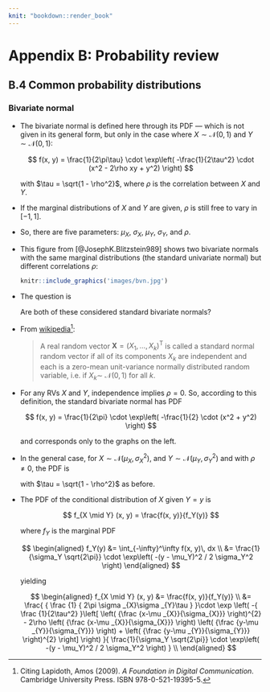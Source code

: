 ```yaml
---
knit: "bookdown::render_book"
---
```


# Appendix B: Probability review {- #prob-review}

## B.4 Common probability distributions {-}

### Bivariate normal {-}

* The bivariate normal is defined here through its PDF --- which is [not]{.hl} given in its general form, but only in the case where $X \sim \mathcal N(0, 1)$ and $Y \sim \mathcal N(0, 1)$:

  $$
  f(x, y) = \frac{1}{2\pi\tau} \cdot 
  \exp\left(
    -\frac{1}{2\tau^2} \cdot (x^2 - 2\rho xy + y^2)
  \right)
  $$

  with $\tau = \sqrt{1 - \rho^2}$, where $\rho$ is the [correlation]{.hl} between $X$ and $Y$.

* If the marginal distributions of $X$ and $Y$ are given, $\rho$ is still free to vary in $[-1, 1]$.

* So, there are [five parameters]{.hl}: $\mu_X$, $\sigma_X$, $\mu_Y$, $\sigma_Y$, and $\rho$.

* This figure from [@JosephK.Blitzstein989] shows two bivariate normals with the same marginal distributions (the standard univariate normal) but different correlations $\rho$:

    ```r
    knitr::include_graphics('images/bvn.jpg')
    ```

* The question is

  ::: {.rmdbox latex=1}
  
  Are both of these considered [standard]{.hl} bivariate normals?
  
  :::
  
* From [wikipedia](https://en.wikipedia.org/wiki/Multivariate_normal_distribution#Standard_normal_random_vector)^[Citing Lapidoth, Amos (2009). *A Foundation in Digital Communication*. Cambridge University Press. ISBN 978-0-521-19395-5.]:

  > A real random vector ${\displaystyle \mathbf {X} =(X_{1},\ldots ,X_{k})^{\mathrm {T} }}$ is called a standard normal random vector if all of its components ${\displaystyle X_{k}}$ are independent and each is a zero-mean unit-variance normally distributed random variable, i.e. if ${\displaystyle X_{k}\sim \ {\mathcal {N}}(0,1)}$ for all ${\displaystyle k}$.

* For any RVs $X$ and $Y$, independence implies $\rho = 0$. So, according to this definition, the [standard bivariate normal]{.hl} has PDF

  $$
  f(x, y) = \frac{1}{2\pi} \cdot 
  \exp\left(
    -\frac{1}{2} \cdot (x^2 + y^2)
  \right)
  $$

  and [corresponds only to the graphs on the left]{.hl}.

* In the general case, for $X \sim \mathcal N\left(\mu_X, \sigma^2_X\right)$, and $Y \sim \mathcal N\left(\mu_Y, \sigma^2_Y\right)$ and with $\rho \neq 0$, the PDF is

  \begin{multline}
  f(x,y) = \\ 
  {
    \frac {1}
    {
      2\pi \sigma _{X}\sigma _{Y}\tau
    }
  }\cdot \exp \left(
    -{
      \frac {1}{2\tau^2}
    }\left[
      \left(
        {\frac {x-\mu _{X}}{\sigma_{X}}}
      \right)^{2} -
      2\rho \left(
        {\frac {x-\mu _{X}}{\sigma_{X}}}
      \right)
      \left(
        {\frac {y-\mu _{Y}}{\sigma_{Y}}}
      \right) +
      \left(
        {\frac {y-\mu _{Y}}{\sigma_{Y}}}
      \right)^{2}
    \right]
  \right)
  \end{multline}

  with $\tau = \sqrt{1 - \rho^2}$ as before.
  
* The PDF of the conditional distribution of $X$ given $Y = y$ is

  $$
  f_{X \mid Y} (x, y) = 
  \frac{f(x, y)}{f_Y(y)}
  $$
  
  where $f_Y$ is the marginal PDF
  
  $$
  \begin{aligned}
  f_Y(y) &= \int_{-\infty}^\infty f(x, y)\, dx \\
  &= \frac{1}{\sigma_Y \sqrt{2\pi}} 
     \cdot 
     \exp\left( -(y - \mu_Y)^2 / 2 \sigma_Y^2 \right)
  \end{aligned}
  $$

  yielding
  
  $$
  \begin{aligned}
  f_{X \mid Y} (x, y) 
  &= \frac{f(x, y)}{f_Y(y)} \\
  &= \frac{
    {
      \frac {1}
      {
        2\pi \sigma _{X}\sigma _{Y}\tau
      }
    }\cdot \exp \left(
      -{
        \frac {1}{2\tau^2}
      }\left[
        \left(
          {\frac {x-\mu _{X}}{\sigma_{X}}}
        \right)^{2} -
        2\rho \left(
          {\frac {x-\mu _{X}}{\sigma_{X}}}
        \right)
        \left(
          {\frac {y-\mu _{Y}}{\sigma_{Y}}}
        \right) +
        \left(
          {\frac {y-\mu _{Y}}{\sigma_{Y}}}
        \right)^{2}
      \right]
    \right)
  }{
    \frac{1}{\sigma_Y \sqrt{2\pi}} 
       \cdot 
       \exp\left( -(y - \mu_Y)^2 / 2 \sigma_Y^2 \right)
    } 
  \\
  \end{aligned}
  $$
